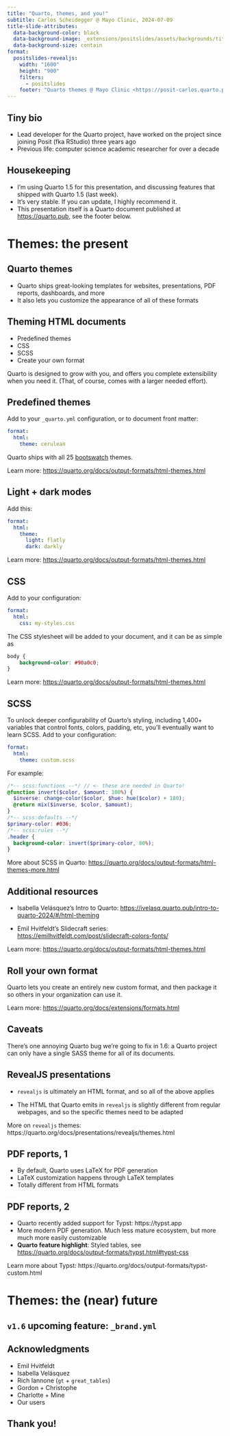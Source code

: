 ```yaml
---
title: "Quarto, themes, and you!"
subtitle: Carlos Scheidegger @ Mayo Clinic, 2024-07-09
title-slide-attributes:
  data-background-color: black
  data-background-image: _extensions/positslides/assets/backgrounds/title-slide-option-1.png
  data-background-size: contain
format:
  positslides-revealjs: 
    width: "1600"
    height: "900"
    filters:
      - positslides
    footer: "Quarto themes @ Mayo Clinic <https://posit-carlos.quarto.pub/mayo-clinic-jul-2024>"
---
```


## Tiny bio

- Lead developer for the Quarto project, have worked on the project since joining Posit (fka RStudio) three years ago
- Previous life: computer science academic researcher for over a decade

## Housekeeping

- I'm using Quarto 1.5 for this presentation, and discussing features that shipped with Quarto 1.5 (last week). 
- It's very stable. If you can update, I highly recommend it.
- This presentation itself is a Quarto document published at <https://quarto.pub>, see the footer below.

# Themes: the present

## Quarto themes

- Quarto ships great-looking templates for websites, presentations, PDF reports, dashboards, and more
- It also lets you customize the appearance of all of these formats

## Theming HTML documents

- Predefined themes
- CSS
- SCSS
- Create your own format

::: callout-note

Quarto is designed to grow with you, and offers you complete extensibility when 
you need it. (That, of course, comes with a larger needed effort).

:::

## Predefined themes

Add to your `_quarto.yml` configuration, or to document front matter:

```yaml
format:
  html:
    theme: cerulean
```

Quarto ships with all 25 [bootswatch](https://bootswatch.com/) themes.

::: footer

Learn more: <https://quarto.org/docs/output-formats/html-themes.html>

:::

## Light + dark modes

Add this:

```yaml
format:
  html:
    theme: 
      light: flatly
      dark: darkly
```

::: footer

Learn more: <https://quarto.org/docs/output-formats/html-themes.html>

:::

## CSS

Add to your configuration:

```yaml
format:
  html:
    css: my-styles.css
```

The CSS stylesheet will be added to your document, and it can be as simple as

```css
body {
    background-color: #90a0c0;
}
```

::: footer

Learn more: <https://quarto.org/docs/output-formats/html-themes.html>

:::

## SCSS

To unlock deeper configurability of Quarto's styling, including 1,400+ variables that control fonts, colors, padding, etc, you'll eventually want to learn SCSS. Add to your configuration:

```yaml
format:
  html:
    theme: custom.scss
```

For example:

```scss
/*-- scss:functions --*/ // <- these are needed in Quarto!
@function invert($color, $amount: 100%) {
  $inverse: change-color($color, $hue: hue($color) + 180);
  @return mix($inverse, $color, $amount);
}
/*-- scss:defaults --*/
$primary-color: #036;
/*-- scss:rules --*/
.header {
  background-color: invert($primary-color, 80%);
}
```

::: footer

More about SCSS in Quarto: <https://quarto.org/docs/output-formats/html-themes-more.html>

:::


## Additional resources

- Isabella Velásquez's Intro to Quarto: <https://ivelasq.quarto.pub/intro-to-quarto-2024/#/html-theming>

- Emil Hvitfeldt's Slidecraft series: <https://emilhvitfeldt.com/post/slidecraft-colors-fonts/>

::: footer

Learn more: <https://quarto.org/docs/output-formats/html-themes.html>

:::


## Roll your own format

Quarto lets you create an entirely new custom format, and then
package it so others in your organization can use it.

::: footer

Learn more: <https://quarto.org/docs/extensions/formats.html>

:::

## Caveats

::: callout-warning

There's one annoying Quarto bug we're going to fix in 1.6: a Quarto project
can only have a single SASS theme for all of its documents.

:::

## RevealJS presentations

- `revealjs` is ultimately an HTML format, and so all of the above applies

- The HTML that Quarto emits in `revealjs` is slightly different from regular webpages, and so the specific themes need to be adapted

::: footer

More on `revealjs` themes: https://quarto.org/docs/presentations/revealjs/themes.html

:::

## PDF reports, 1

- By default, Quarto uses LaTeX for PDF generation
- LaTeX customization happens through LaTeX templates
- Totally different from HTML formats

## PDF reports, 2

- Quarto recently added support for Typst: https://typst.app
- More modern PDF generation. Much less mature ecosystem, but more much more easily customizable
- **Quarto feature highlight**:  Styled tables, see <https://quarto.org/docs/output-formats/typst.html#typst-css>

::: footer
Learn more about Typst: https://quarto.org/docs/output-formats/typst-custom.html
:::

# Themes: the (near) future

## `v1.6` upcoming feature: `_brand.yml`

## Acknowledgments

- Emil Hvitfeldt
- Isabella Velásquez
- Rich Iannone (`gt` + `great_tables`)
- Gordon + Christophe
- Charlotte + Mine
- Our users

## Thank you!